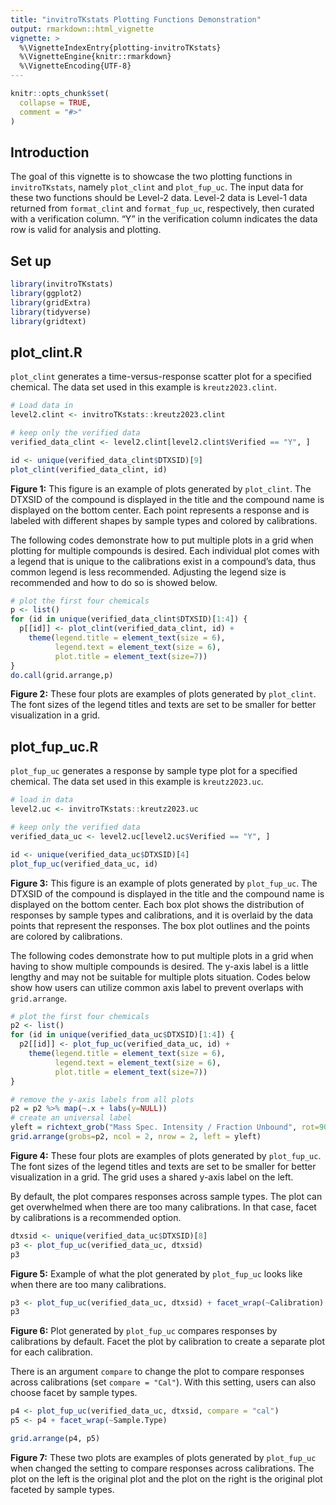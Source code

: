 ```yaml
---
title: "invitroTKstats Plotting Functions Demonstration"
output: rmarkdown::html_vignette
vignette: >
  %\VignetteIndexEntry{plotting-invitroTKstats}
  %\VignetteEngine{knitr::rmarkdown}
  %\VignetteEncoding{UTF-8}
---
```


```r
knitr::opts_chunk$set(
  collapse = TRUE,
  comment = "#>"
)
```

## Introduction
The goal of this vignette is to showcase the two plotting functions in `invitroTKstats`, namely `plot_clint` and `plot_fup_uc`. The input data for these two functions should be Level-2 data. Level-2 data is Level-1 data returned from `format_clint` and `format_fup_uc`, respectively, then curated with a verification column. "Y" in the verification column indicates the data row is valid for analysis and plotting. 

## Set up
```r
library(invitroTKstats)
library(ggplot2)
library(gridExtra)
library(tidyverse)
library(gridtext)
```

## plot_clint.R
`plot_clint` generates a time-versus-response scatter plot for a specified chemical. The data set used in this example is `kreutz2023.clint`. 
```r
# Load data in 
level2.clint <- invitroTKstats::kreutz2023.clint

# keep only the verified data
verified_data_clint <- level2.clint[level2.clint$Verified == "Y", ]

id <- unique(verified_data_clint$DTXSID)[9]
plot_clint(verified_data_clint, id)
```

**Figure 1:** This figure is an example of plots generated by `plot_clint`. The DTXSID of the compound is displayed in the title and the compound name is displayed on the bottom center. Each point represents a response and is labeled with different shapes by sample types and colored by calibrations. 

The following codes demonstrate how to put multiple plots in a grid when plotting for multiple compounds is desired. Each individual plot comes with a legend that is unique to the calibrations exist in a compound's data, thus common legend is less recommended. Adjusting the legend size is recommended and how to do so is showed below. 
```r
# plot the first four chemicals 
p <- list()
for (id in unique(verified_data_clint$DTXSID)[1:4]) {
  p[[id]] <- plot_clint(verified_data_clint, id) + 
    theme(legend.title = element_text(size = 6),
          legend.text = element_text(size = 6),
          plot.title = element_text(size=7))
}
do.call(grid.arrange,p)
```

**Figure 2:** These four plots are examples of plots generated by `plot_clint`. The font sizes of the legend titles and texts are set to be smaller for better visualization in a grid. 

## plot_fup_uc.R
`plot_fup_uc` generates a response by sample type plot for a specified chemical. The data set used in this example is `kreutz2023.uc`. 
```r
# load in data
level2.uc <- invitroTKstats::kreutz2023.uc

# keep only the verified data
verified_data_uc <- level2.uc[level2.uc$Verified == "Y", ]

id <- unique(verified_data_uc$DTXSID)[4]
plot_fup_uc(verified_data_uc, id)
```

**Figure 3:** This figure is an example of plots generated by `plot_fup_uc`. The DTXSID of the compound is displayed in the title and the compound name is displayed on the bottom center. Each box plot shows the distribution of responses by sample types and calibrations, and it is overlaid by the data points that represent the responses. The box plot outlines and the points are colored by calibrations.

The following codes demonstrate how to put multiple plots in a grid when having to show multiple compounds is desired. The y-axis label is a little lengthy and may not be suitable for multiple plots situation. Codes below show how users can utilize common axis label to prevent overlaps with `grid.arrange`. 

```r
# plot the first four chemicals 
p2 <- list()
for (id in unique(verified_data_uc$DTXSID)[1:4]) {
  p2[[id]] <- plot_fup_uc(verified_data_uc, id) + 
    theme(legend.title = element_text(size = 6),
          legend.text = element_text(size = 6),
          plot.title = element_text(size=7))
}

# remove the y-axis labels from all plots
p2 = p2 %>% map(~.x + labs(y=NULL))
# create an universal label
yleft = richtext_grob("Mass Spec. Intensity / Fraction Unbound", rot=90)
grid.arrange(grobs=p2, ncol = 2, nrow = 2, left = yleft)
```

**Figure 4:** These four plots are examples of plots generated by `plot_fup_uc`. The font sizes of the legend titles and texts are set to be smaller for better visualization in a grid. The grid uses a shared y-axis label on the left. 

By default, the plot compares responses across sample types. The plot can get overwhelmed when there are too many calibrations. In that case, facet by calibrations is a recommended option. 
```r
dtxsid <- unique(verified_data_uc$DTXSID)[8]
p3 <- plot_fup_uc(verified_data_uc, dtxsid)
p3
```

**Figure 5:** Example of what the plot generated by `plot_fup_uc` looks like when there are too many calibrations.

```r
p3 <- plot_fup_uc(verified_data_uc, dtxsid) + facet_wrap(~Calibration)
p3
```

**Figure 6:** Plot generated by `plot_fup_uc` compares responses by calibrations by default. Facet the plot by calibration to create a separate plot for each calibration.

There is an argument `compare` to change the plot to compare responses across calibrations (set `compare = "Cal"`). With this setting, users can also choose facet by sample types. 
```r
p4 <- plot_fup_uc(verified_data_uc, dtxsid, compare = "cal")
p5 <- p4 + facet_wrap(~Sample.Type)

grid.arrange(p4, p5)
```

**Figure 7:** These two plots are examples of plots generated by `plot_fup_uc` when changed the setting to compare responses across calibrations. The plot on the left is the original plot and the plot on the right is the original plot faceted by sample types.
